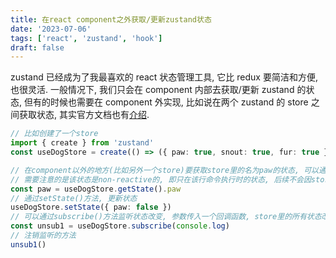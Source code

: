 ```yaml
---
title: 在react component之外获取/更新zustand状态
date: '2023-07-06'
tags: ['react', 'zustand', 'hook']
draft: false
---
```


zustand 已经成为了我最喜欢的 react 状态管理工具, 它比 redux 要简洁和方便, 也很灵活. 一般情况下, 我们只会在 component 内部去获取/更新 zustand 的状态, 但有的时候也需要在 component 外实现, 比如说在两个 zustand 的 store 之间获取状态, 其实官方文档也有[介绍](https://github.com/pmndrs/zustand#readingwriting-state-and-reacting-to-changes-outside-of-components).

```typescript
// 比如创建了一个store
import { create } from 'zustand'
const useDogStore = create(() => ({ paw: true, snout: true, fur: true }))

// 在component以外的地方(比如另外一个store)要获取store里的名为paw的状态, 可以通过getState()方法
// 需要注意的是该状态是non-reactive的, 即只在该行命令执行时的状态, 后续不会因store里的值更新而自动更新
const paw = useDogStore.getState().paw
// 通过setState()方法, 更新状态
useDogStore.setState({ paw: false })
// 可以通过subscribe()方法监听状态改变, 参数传入一个回调函数, store里的所有状态改变都将触发该回调函数
const unsub1 = useDogStore.subscribe(console.log)
// 注销监听的方法
unsub1()
```
